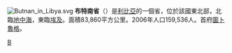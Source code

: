{{Multiple issues|
{{Expand language|1=en|time=2022-01-27T03:29:13+00:00}}
{{Unreferenced|time=2022-01-27T03:29:13+00:00}}
}}
[[File:Butnan_in_Libya.svg|right]]
'''布特南省'''（{{lang-ar|البطنان|}}）是[[利比亞|利比亞]]的一個省，位於該國東北部，北臨[[地中海|地中海]]，東臨[[埃及|埃及]]。面積83,860平方公里。2006年人口159,536人。首府[[圖卜魯格|圖卜魯格]]。

{{Libya}}
{{Libya-geo-stub}}
[[Category:利比亚省份|B]]